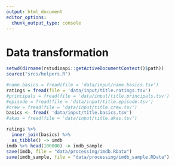 ```yaml
---
output: html_document
editor_options: 
  chunk_output_type: console
---
```

# Data transformation

```r
setwd(dirname(rstudioapi::getActiveDocumentContext()$path))
source("srcs/helpers.R")
```

```r
#name.basics = fread(file = 'data/input/name.basics.tsv')
ratings = fread(file = 'data/input/title.ratings.tsv')
#principals = fread(file = 'data/input/title.principals.tsv')
#episode = fread(file = 'data/input/title.episode.tsv')
#crew = fread(file = 'data/input/title.crew.tsv')
basics <- fread( 'data/input/title.basics.tsv')
#akas = fread(file = 'data/input/title.akas.tsv')

ratings %>% 
  inner_join(basics) %>%
  as_tibble() -> imdb
imdb %>% head(100000) -> imdb_sample
save(imdb, file = "data/processing/imdb.RData")
save(imdb_sample, file = "data/processing/imdb_sample.RData")
```